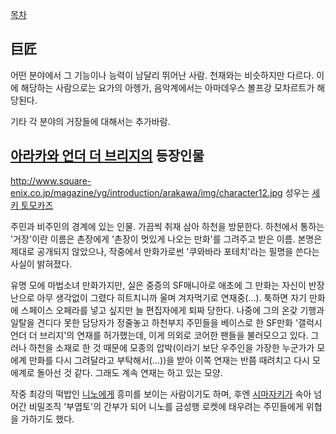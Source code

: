[[목차]]

== 巨匠 ==
어떤 분야에서 그 기능이나 능력이 남달리 뛰어난 사람. 천재와는 비슷하지만 다르다. 이에 해당하는 사람으로는 요가의 아헹가, 음악계에서는 아마데우스 볼프강 모차르트가 해당된다.

기타 각 분야의 거장들에 대해서는 추가바람.

== [[아라카와 언더 더 브리지]]의 등장인물 ==
http://www.square-enix.co.jp/magazine/yg/introduction/arakawa/img/character12.jpg
성우는 [[세키 토모카즈]]

주민과 비주민의 경계에 있는 인물. 가끔씩 취재 삼아 하천을 방문한다.
하천에서 통하는 '거장'이란 이름은 촌장에게 '촌장이 멋있게 나오는 만화'를 그려주고 받은 이름. 본명은 제대로 공개되지 않았으나, 작중에서 만화가로썬 '쿠와바라 포테치'라는 필명을 쓴다는 사실이 밝혀졌다.

유명 모에 마법소녀 만화가지만, 실은 중증의 SF매니아로 애초에 그 만화는 자신이 반장난으로 아무 생각없이 그렸다 히트치니까 울며 겨자먹기로 연재중(...). 툭하면 자기 만화에 스페이스 오페라를 넣고 싶지만 늘 편집자에게 퇴짜 당한다. 나중에 그의 온갖 기행과 일탈을 견디다 못한 담당자가 정줄놓고 하천부지 주민들을 베이스로 한 SF만화 '갤럭시 언더 더 브리지'의 연재를 허가했는데, 이게 의외로 코어한 팬들을 불러모으고 있다. 그러나 하천을 소재로 한 것 때문에 모종의 압박(이라기 보단 우주인을 가장한 누군가가 모에계 만화를 다시 그려달라고 부탁해서(...))을 받아 이쪽 연재는 반쯤 때려치고 다시 모에계로 돌아선 것 같다. 그래도 계속 연재는 하고 있는 모양. 

작중 최강의 떡밥인 [[니노]]에게 흥미를 보이는 사람이기도 하며, 후엔 [[시마자키]]가 속아 넘어간 비밀조직 '부엽토'의 간부가 되어 니노를 금성행 로켓에 태우려는 주민들에게 위협을 가하기도 했다.
